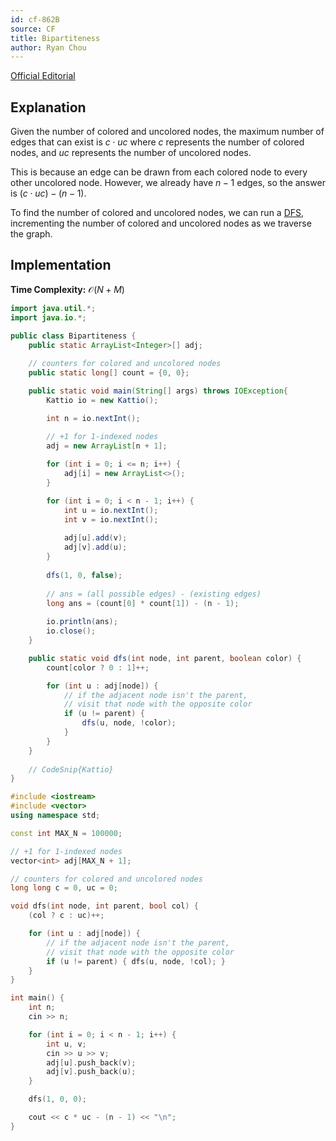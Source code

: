 ```yaml
---
id: cf-862B
source: CF
title: Bipartiteness
author: Ryan Chou
---
```


[Official Editorial](https://codeforces.com/blog/entry/54590) 

## Explanation
Given the number of colored and uncolored nodes, the maximum number of edges that can exist is $c \cdot uc$ where $c$ represents the number of colored nodes, and $uc$ represents the number of uncolored nodes. 

This is because an edge can be drawn from each colored node to every other uncolored node. However, we already have $n - 1$ edges, so the answer is $(c \cdot uc) - (n - 1)$.

To find the number of colored and uncolored nodes, we can run a [DFS](/silver/dfs), incrementing the number of colored and uncolored nodes as we traverse the graph.

## Implementation

**Time Complexity:** $\mathcal{O}(N + M)$

<LanguageSection>

<JavaSection>

```java
import java.util.*;
import java.io.*;

public class Bipartiteness {
	public static ArrayList<Integer>[] adj;
	
	// counters for colored and uncolored nodes
	public static long[] count = {0, 0};

	public static void main(String[] args) throws IOException{
		Kattio io = new Kattio();

		int n = io.nextInt();

		// +1 for 1-indexed nodes
		adj = new ArrayList[n + 1];
		
		for (int i = 0; i <= n; i++) {
			adj[i] = new ArrayList<>();
		}

		for (int i = 0; i < n - 1; i++) {
			int u = io.nextInt();
			int v = io.nextInt();
			
			adj[u].add(v);
			adj[v].add(u);
		}
		
		dfs(1, 0, false);
		
		// ans = (all possible edges) - (existing edges)
		long ans = (count[0] * count[1]) - (n - 1); 
		
		io.println(ans);
		io.close();
	}

	public static void dfs(int node, int parent, boolean color) {
		count[color ? 0 : 1]++;

		for (int u : adj[node]) {
			// if the adjacent node isn't the parent,
			// visit that node with the opposite color
			if (u != parent) {
				dfs(u, node, !color);
			}
		}
	}
	
	// CodeSnip{Kattio}
}
```
</JavaSection>
<CPPSection>

```cpp
#include <iostream>
#include <vector>
using namespace std;

const int MAX_N = 100000;

// +1 for 1-indexed nodes
vector<int> adj[MAX_N + 1];

// counters for colored and uncolored nodes
long long c = 0, uc = 0;

void dfs(int node, int parent, bool col) {
	(col ? c : uc)++;

	for (int u : adj[node]) {
		// if the adjacent node isn't the parent,
		// visit that node with the opposite color
		if (u != parent) { dfs(u, node, !col); }
	}
}

int main() {
	int n;
	cin >> n;

	for (int i = 0; i < n - 1; i++) {
		int u, v;
		cin >> u >> v;
		adj[u].push_back(v);
		adj[v].push_back(u);
	}

	dfs(1, 0, 0);

	cout << c * uc - (n - 1) << "\n";
}
```
</CPPSection>

</LanguageSection>
